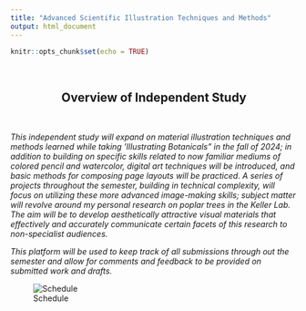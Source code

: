```yaml
---
title: "Advanced Scientific Illustration Techniques and Methods"
output: html_document
---
```


```r
knitr::opts_chunk$set(echo = TRUE)
```

<br>

<div style="text-align: center;">
## Overview of Independent Study
</div>

<br>

*This independent study will expand on material illustration techniques and methods learned while taking ‘Illustrating Botanicals” in the fall of 2024; in addition to building on specific skills related to now familiar mediums of colored pencil and watercolor, digital art techniques will be introduced, and basic methods for composing page layouts will be practiced. A series of projects throughout the semester, building in technical complexity, will focus on utilizing these more advanced image-making skills; subject matter will revolve around my personal research on poplar trees in the Keller Lab. The aim will be to develop aesthetically attractive visual materials that effectively and accurately communicate certain facets of this research to non-specialist audiences.* <br>

*This platform will be used to keep track of all submissions through out the semester and allow for comments and feedback to be provided on submitted work and drafts.* 


![Schedule](~/Desktop/IndeStudy/schedule.png)
